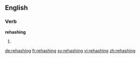 ==English==

===Verb===
'''rehashing'''

# {{present participle of|rehash}}

[[de:rehashing]]
[[fr:rehashing]]
[[sv:rehashing]]
[[vi:rehashing]]
[[zh:rehashing]]